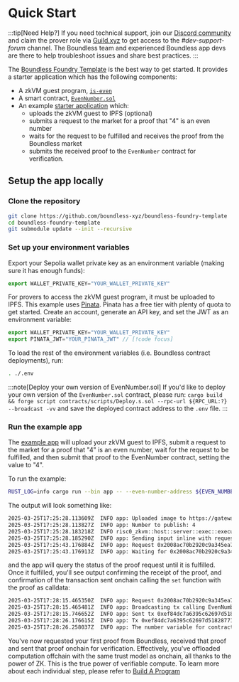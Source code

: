 
# Quick Start

:::tip[Need Help?]
If you need technical support, join our [Discord community](https://discord.gg/aXRuD6spez) and claim the prover role via [Guild.xyz](https://guild.xyz/boundless-xyz) to get access to the *#dev-support-forum* channel. The Boundless team and experienced Boundless app devs are there to help troubleshoot issues and share best practices.
:::

The [Boundless Foundry Template](https://github.com/boundless-xyz/boundless-foundry-template) is the best way to get started. It provides a starter application which has the following components:

* A zkVM guest program, [`is-even`](https://github.com/boundless-xyz/boundless-foundry-template/blob/main/guests/is-even/src/main.rs)
* A smart contract, [`EvenNumber.sol`](https://github.com/boundless-xyz/boundless-foundry-template/blob/main/contracts/src/EvenNumber.sol)
* An example [starter application](https://github.com/boundless-xyz/boundless-foundry-template/blob/main/apps/src/main.rs) which:
    *  uploads the zkVM guest to IPFS (optional)
    *  submits a request to the market for a proof that "4" is an even number
    *  waits for the request to be fulfilled and receives the proof from the Boundless market
    *  submits the received proof to the `EvenNumber` contract for verification.

## Setup the app locally

### Clone the repository

```bash [Terminal]
git clone https://github.com/boundless-xyz/boundless-foundry-template
cd boundless-foundry-template
git submodule update --init --recursive
```

### Set up your environment variables

Export your Sepolia wallet private key as an environment variable (making sure it has enough funds):

```ts [.env]
export WALLET_PRIVATE_KEY="YOUR_WALLET_PRIVATE_KEY"
```

For provers to access the zkVM guest program, it must be uploaded to IPFS. This example uses [Pinata](https://pinata.cloud/). Pinata has a free tier with plenty of quota to get started. Create an account, generate an API key, and set the JWT as an environment variable:

```ts [.env]
export WALLET_PRIVATE_KEY="YOUR_WALLET_PRIVATE_KEY"
export PINATA_JWT="YOUR_PINATA_JWT" // [!code focus]
```

To load the rest of the environment variables (i.e. Boundless contract deployments), run:

```bash [Terminal]
. ./.env
```

:::note[Deploy your own version of EvenNumber.sol]
If you'd like to deploy your own version of the `EvenNumber.sol` contract, please run:
`cargo build && forge script contracts/scripts/Deploy.s.sol --rpc-url ${RPC_URL:?} --broadcast -vv`
and save the deployed contract address to the `.env` file.
:::

### Run the example app

The [example app](apps/src/main.rs) will upload your zkVM guest to IPFS, submit a request to the market for a proof that "4" is an even number, wait for the request to be fulfilled, and then submit that proof to the EvenNumber contract, setting the value to "4".

To run the example:

```bash [Terminal]
RUST_LOG=info cargo run --bin app -- --even-number-address ${EVEN_NUMBER_ADDRESS:?} --number 4
```

The output will look something like:

```bash [Terminal]
2025-03-25T17:25:28.113609Z  INFO app: Uploaded image to https://gateway.pinata.cloud/ipfs/QmVCK98gXuyqbf4CRJ4qKyXhMX7omfxKT6Qv9Ckgg1JSPm
2025-03-25T17:25:28.113827Z  INFO app: Number to publish: 4
2025-03-25T17:25:28.183218Z  INFO risc0_zkvm::host::server::exec::executor: execution time: 1.983083ms
2025-03-25T17:25:28.185290Z  INFO app: Sending input inline with request
2025-03-25T17:25:43.176884Z  INFO app: Request 0x2008ac70b2920c9a345ea7fff1ded1fd4302bdf0e3eb397f submitted
2025-03-25T17:25:43.176913Z  INFO app: Waiting for 0x2008ac70b2920c9a345ea7fff1ded1fd4302bdf0e3eb397f to be fulfilled
```

and the app will query the status of the proof request until it is fulfilled. Once it fulfilled, you'll see output confirming the receipt of the proof, and confirmation of the transaction sent onchain calling the `set` function with the proof as calldata:

```bash [Terminal]
2025-03-25T17:28:15.465350Z  INFO app: Request 0x2008ac70b2920c9a345ea7fff1ded1fd4302bdf0e3eb397f fulfilled
2025-03-25T17:28:15.465481Z  INFO app: Broadcasting tx calling EvenNumber set function
2025-03-25T17:28:15.746652Z  INFO app: Sent tx 0xef84dc7a6395c62697d51828771d55c092a8d94320ff55dd95066e44ade5455e
2025-03-25T17:28:26.176615Z  INFO app: Tx 0xef84dc7a6395c62697d51828771d55c092a8d94320ff55dd95066e44ade5455e confirmed
2025-03-25T17:28:26.258037Z  INFO app: The number variable for contract at address: 0x29340e3f2264d3dab1c89328b1abbce756e2ad5b is set to 4
```

You've now requested your first proof from Boundless, received that proof and sent that proof onchain for verification. Effectively, you've offloaded computation offchain with the same trust model as onchain, all thanks to the power of ZK. This is the true power of verifiable compute. To learn more about each individual step, please refer to [Build A Program](/)
